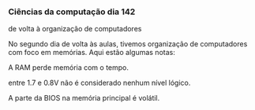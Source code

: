 




### Ciências da computação dia 142

de volta à organização de computadores

No segundo dia de volta às aulas, tivemos organização de computadores
com foco em memórias. Aqui estão algumas notas:

A RAM perde memória com o tempo.

entre 1.7 e 0.8V não é considerado nenhum nível lógico.

A parte da BIOS na memória principal é volátil.


